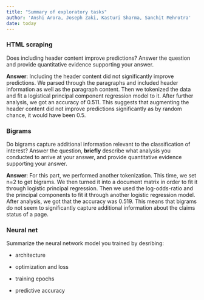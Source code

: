 ```yaml
---
title: "Summary of exploratory tasks"
author: 'Anshi Arora, Joseph Zaki, Kasturi Sharma, Sanchit Mehrotra'
date: today
---
```


### HTML scraping

Does including header content improve predictions? Answer the question and provide quantitative evidence supporting your answer.

**Answer**: Including the header content did not significantly improve predictions. We parsed through the paragraphs and included header information as well as the paragraph content. Then we tokenized the data and fit a logistical principal component regression model to it. After further analysis, we got an accuracy of 0.511. This suggests that augmenting the header content did not improve predictions significantly as by random chance, it would have been 0.5.

### Bigrams

Do bigrams capture additional information relevant to the classification of interest? Answer the question, **briefly** describe what analysis you conducted to arrive at your answer, and provide quantitative evidence supporting your answer.

**Answer**: For this part, we performed another tokenization. This time, we set n=2 to get bigrams. We then turned it into a document matrix in order to fit it through logistic principal regression. Then we used the log-odds-ratio and the principal components to fit it through another logistic regression model. After analysis, we got that the accuracy was 0.519. This means that bigrams do not seem to significantly capture additional information about the claims status of a page.

### Neural net

Summarize the neural network model you trained by desribing:

-   architecture

-   optimization and loss

-   training epochs

-   predictive accuracy
